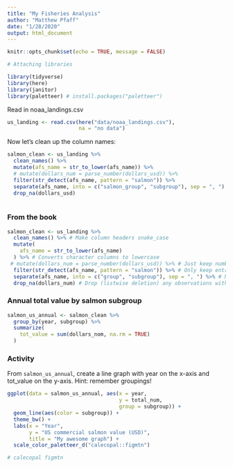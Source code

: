 ```yaml
---
title: "My Fisheries Analysis"
author: "Matthew Pfaff"
date: "1/28/2020"
output: html_document
---
```


```r
knitr::opts_chunk$set(echo = TRUE, message = FALSE)

# Attaching libraries

library(tidyverse)
library(here)
library(janitor)
library(paletteer) # install.packages("paletteer")
```

Read in noaa_landings.csv

```r
us_landing <- read.csv(here("data/noaa_landings.csv"),
                       na = "no data")

```

Now let's clean up the column names:

```r
salmon_clean <- us_landing %>% 
  clean_names() %>% 
  mutate(afs_name = str_to_lower(afs_name)) %>%
  # mutate(dollars_num = parse_number(dollars_usd)) %>%
  filter(str_detect(afs_name, pattern = "salmon")) %>% 
  separate(afs_name, into = c("salmon_group", "subgroup"), sep = ", ") %>% 
  drop_na(dollars_usd)
         
```

### From the book

```r
salmon_clean <- us_landing %>% 
  clean_names() %>% # Make column headers snake_case
  mutate(
    afs_name = str_to_lower(afs_name)
  ) %>% # Converts character columns to lowercase
 # mutate(dollars_num = parse_number(dollars_usd)) %>% # Just keep numbers from $ column
  filter(str_detect(afs_name, pattern = "salmon")) %>% # Only keep entries w/"salmon"
  separate(afs_name, into = c("group", "subgroup"), sep = ", ") %>% # Note comma-space
  drop_na(dollars_num) # Drop (listwise deletion) any observations with NA for dollars_num
```


### Annual total value by salmon subgroup

```r
salmon_us_annual <- salmon_clean %>% 
  group_by(year, subgroup) %>% 
  summarize(
    tot_value = sum(dollars_nom, na.rm = TRUE)
  )
```


### Activity

From `salmon_us_annual`, create a line graph with year on the x-axis and tot_value on the y-axis. Hint: remember groupings!

```r
ggplot(data = salmon_us_annual, aes(x = year,
                                    y = total_num,
                                    group = subgroup)) +
  geom_line(aes(color = subgroup)) +
  theme_bw() +
  labs(x = "Year", 
       y = "US commercial salmon value (USD)",
       title = "My awesome graph") +
  scale_color_paletteer_d("calecopal::figmtn")

# calecopal figmtn

```









